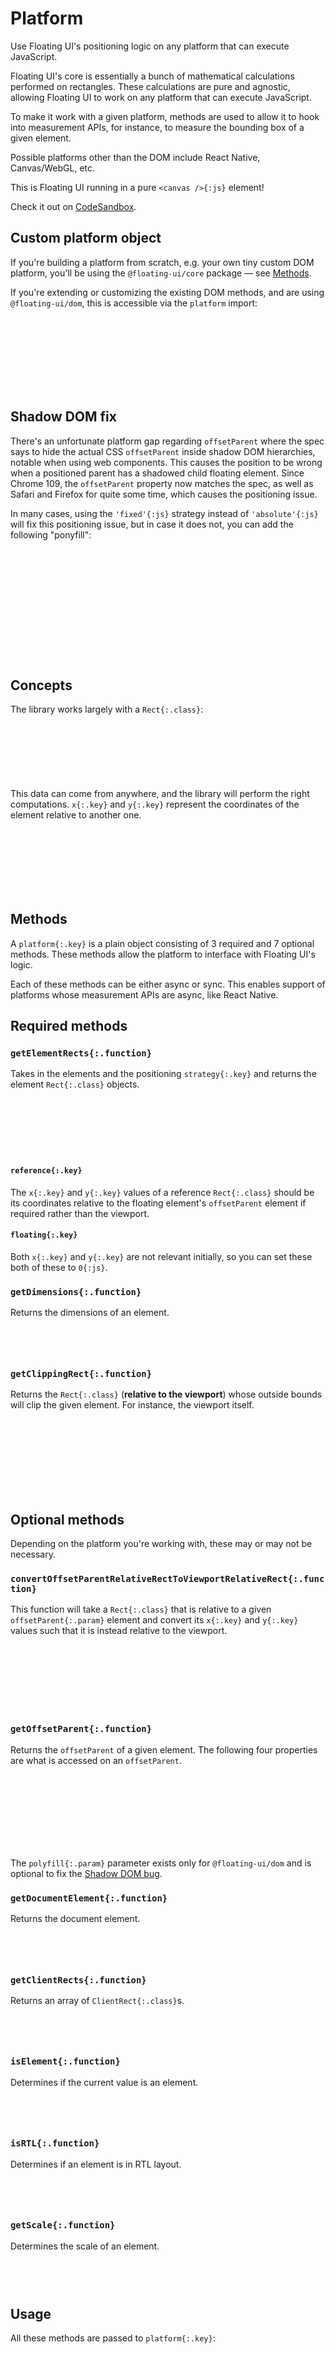 
<PageCard>

# Platform

Use Floating UI's positioning logic on any platform that can
execute JavaScript.

</PageCard>

Floating UI's core is essentially a bunch of mathematical
calculations performed on rectangles. These calculations are pure
and agnostic, allowing Floating UI to work on any platform that
can execute JavaScript.

To make it work with a given platform, methods are used to allow
it to hook into measurement APIs, for instance, to measure the
bounding box of a given element.

Possible platforms other than the DOM include React Native,
Canvas/WebGL, etc.

This is Floating UI running in a pure `<canvas />{:js}` element!

<Canvas />

Check it out on
[CodeSandbox](https://codesandbox.io/s/floating-ui-canvas-platform-w7pfx3?file=/src/index.js).

## Custom platform object

If you're building a platform from scratch, e.g. your own tiny
custom DOM platform, you'll be using the `@floating-ui/core`
package — see [Methods](/docs/platform#methods).

If you're extending or customizing the existing DOM methods, and
are using `@floating-ui/dom`, this is accessible via the
`platform` import:

```js
import {platform} from '@floating-ui/dom';

computePosition(referenceEl, floatingEl, {
  platform: {
    ...platform,
    // Overwrite the methods above with your own.
  },
});
```

## Shadow DOM fix

There's an unfortunate platform gap regarding `offsetParent`
where the spec says to hide the actual CSS `offsetParent` inside
shadow DOM hierarchies, notable when using web components. This
causes the position to be wrong when a positioned parent has a
shadowed child floating element. Since Chrome 109, the
`offsetParent` property now matches the spec, as well as Safari
and Firefox for quite some time, which causes the positioning
issue.

In many cases, using the `'fixed'{:js}` strategy instead of
`'absolute'{:js}` will fix this positioning issue, but in case it
does not, you can add the following "ponyfill":

```bash
npm i composed-offset-position
```

```js
import {platform} from '@floating-ui/dom';
import {offsetParent} from 'composed-offset-position';

computePosition(referenceEl, floatingEl, {
  platform: {
    ...platform,
    getOffsetParent: (element) =>
      platform.getOffsetParent(element, offsetParent),
  },
});
```

## Concepts

The library works largely with a `Rect{:.class}`:

```js
interface Rect {
  width: number;
  height: number;
  x: number;
  y: number;
}
```

This data can come from anywhere, and the library will perform
the right computations. `x{:.key}` and `y{:.key}` represent the
coordinates of the element relative to another one.

```js
import {computePosition} from '@floating-ui/core';

computePosition(referenceElement, floatingElement, {
  platform: {
    // ...
  },
});
```

## Methods

A `platform{:.key}` is a plain object consisting of 3 required
and 7 optional methods. These methods allow the platform to
interface with Floating UI's logic.

Each of these methods can be either async or sync. This enables
support of platforms whose measurement APIs are async, like React
Native.

## Required methods

### `getElementRects{:.function}`

Takes in the elements and the positioning `strategy{:.key}` and
returns the element `Rect{:.class}` objects.

```js
function getElementRects({reference, floating, strategy}) {
  return {
    reference: {width: 0, height: 0, x: 0, y: 0},
    floating: {width: 0, height: 0, x: 0, y: 0},
  };
}
```

#### `reference{:.key}`

The `x{:.key}` and `y{:.key}` values of a reference
`Rect{:.class}` should be its coordinates relative to the
floating element's `offsetParent` element if required rather than
the viewport.

#### `floating{:.key}`

Both `x{:.key}` and `y{:.key}` are not relevant initially, so you
can set these both of these to `0{:js}`.

### `getDimensions{:.function}`

Returns the dimensions of an element.

```js
function getDimensions(element) {
  return {width: 0, height: 0};
}
```

### `getClippingRect{:.function}`

Returns the `Rect{:.class}` (**relative to the viewport**) whose
outside bounds will clip the given element. For instance, the
viewport itself.

```js
function getClippingRect({element, boundary, rootBoundary}) {
  return {
    width: 0,
    height: 0,
    x: 0,
    y: 0,
  };
}
```

## Optional methods

Depending on the platform you're working with, these may or may
not be necessary.

### `convertOffsetParentRelativeRectToViewportRelativeRect{:.function}`

This function will take a `Rect{:.class}` that is relative to a
given `offsetParent{:.param}` element and convert its `x{:.key}`
and `y{:.key}` values such that it is instead relative to the
viewport.

```js
function convertOffsetParentRelativeRectToViewportRelativeRect({
  rect,
  offsetParent,
  strategy,
}) {
  return rect;
}
```

### `getOffsetParent{:.function}`

Returns the `offsetParent` of a given element. The following four
properties are what is accessed on an `offsetParent`.

```js
function getOffsetParent(element, polyfill) {
  return {
    clientWidth: 0,
    clientHeight: 0,
    clientLeft: 0,
    clientTop: 0,
  };
}
```

The `polyfill{:.param}` parameter exists only for
`@floating-ui/dom` and is optional to fix the
[Shadow DOM bug](/docs/platform#shadow-dom-fix).

### `getDocumentElement{:.function}`

Returns the document element.

```js
function getDocumentElement(element) {
  return {};
}
```

### `getClientRects{:.function}`

Returns an array of `ClientRect{:.class}`s.

```js
function getClientRects(element) {
  return [];
}
```

### `isElement{:.function}`

Determines if the current value is an element.

```js
function isElement(value) {
  return true;
}
```

### `isRTL{:.function}`

Determines if an element is in RTL layout.

```js
function isRTL(element) {
  return false;
}
```

### `getScale{:.function}`

Determines the scale of an element.

```js
function getScale(element) {
  return {x: 1, y: 1};
}
```

## Usage

All these methods are passed to `platform{:.key}`:

```js
import {computePosition} from '@floating-ui/core';

computePosition(referenceEl, floatingEl, {
  platform: {
    // Required
    getElementRects,
    getDimensions,
    getClippingRect,

    // Optional
    convertOffsetParentRelativeRectToViewportRelativeRect,
    getOffsetParent,
    getDocumentElement,
    getClientRects,
    isElement,
    isRTL,
    getScale,
  },
});
```
